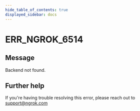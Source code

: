 ```yaml
---
hide_table_of_contents: true
displayed_sidebar: docs
---
```



# ERR_NGROK_6514

## Message

Backend not found.

<ErrorDetails error="err_ngrok_6514" />

## Further help

If you're having trouble resolving this error, please reach out to [support@ngrok.com](mailto:support@ngrok.com?subject=Help%20with%20ERR_NGROK_6514)

